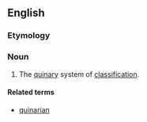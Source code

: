 ==English==

===Etymology===
{{suffix|en|quinarian|ism}}

===Noun===
{{en-noun|-}}

# {{lb|en|taxonomy}} The [[quinary]] system of [[classification]].

====Related terms====
* [[quinarian]]